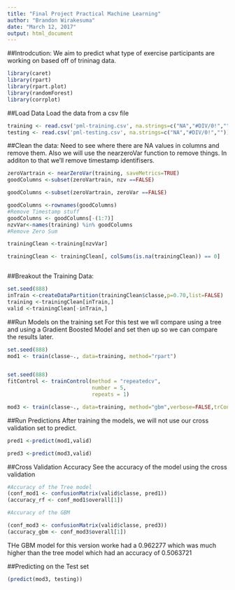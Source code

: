 ---
title: "Final Project Practical Machine Learning"
author: "Brandon Wirakesuma"
date: "March 12, 2017"
output: html_document
---

##Introdcution:
We aim to predict what type of exercise participants are working on based off of trininag data.


```{r}
library(caret)
library(rpart)
library(rpart.plot)
library(randomForest)
library(corrplot)
```

##Load Data
Load the data from a csv file
```{r}
training <- read.csv('pml-training.csv', na.strings=c("NA","#DIV/0!",""))
testing <- read.csv('pml-testing.csv', na.strings=c("NA","#DIV/0!",""))

```

##Clean the data:
Need to see where there are NA values in columns and remove them. Also we will use the nearzeroVar function to remove things. In additon to that we'll remove timestamp identifisers.

```{r}

zeroVartrain <- nearZeroVar(training, saveMetrics=TRUE)
goodColumns <-subset(zeroVartrain, nzv ==FALSE)

goodColumns <-subset(zeroVartrain, zeroVar ==FALSE)

goodColumns <-rownames(goodColumns)
#Remove Timestamp stuff
goodColumns <- goodColumns[-(1:7)]
nzvVar<-names(training) %in% goodColumns
#Remove Zero Sum

trainingClean <-training[nzvVar]

trainingClean <- trainingClean[, colSums(is.na(trainingClean)) == 0] 



```

##Breakout the Training Data:
```{r}
set.seed(888)
inTrain <-createDataPartition(trainingClean$classe,p=0.70,list=FALSE)
training <-trainingClean[inTrain,]
valid <-trainingClean[-inTrain,]

```

##Run Models on the training set
For this test we wll compare using a tree and using a Gradient Boosted Model and set then up so we can compare the results later.

```{r}
set.seed(888)
mod1 <- train(classe~., data=training, method="rpart")


set.seed(888)
fitControl <- trainControl(method = "repeatedcv",
                           number = 5,
                           repeats = 1)

mod3 <- train(classe~., data=training, method="gbm",verbose=FALSE,trControl = fitControl)


```

##Run Predictions
After training the models, we will not use our cross validation set to predict.

```{r}

pred1 <-predict(mod1,valid)

pred3 <-predict(mod3,valid)

```


##Cross Validation Accuracy
See the accuracy of the model using the cross validation

```{r}
#Accuracy of the Tree model
(conf_mod1 <- confusionMatrix(valid$classe, pred1))
(accuracy_rf <- conf_mod1$overall[1])

#Accuracy of the GBM

(conf_mod3 <- confusionMatrix(valid$classe, pred3))
(accuracy_gbm <- conf_mod3$overall[1])


```
THe GBM model for this version worke had a 0.962277 which was much higher than the tree model which had an accuracy of 0.5063721


##Predicting on the Test set


```{r}
(predict(mod3, testing))
```




